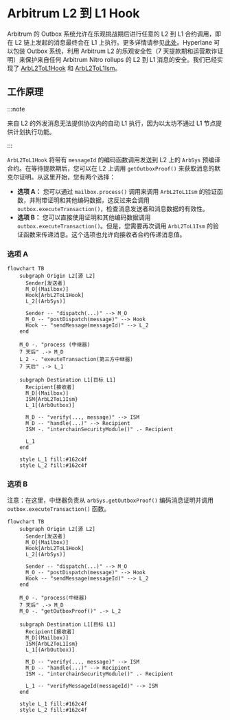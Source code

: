 # Arbitrum L2 到 L1 Hook

Arbitrum 的 Outbox 系统允许在乐观挑战期后进行任意的 L2 到 L1 合约调用，即在 L2 链上发起的消息最终会在 L1 上执行。更多详情请参见[此处](https://docs.arbitrum.io/how-arbitrum-works/arbos/l2-l1-messaging)。Hyperlane 可以包装 Outbox 系统，利用 Arbitrum L2 的乐观安全性（7 天提款期和运营欺诈证明）来保护来自任何 Arbitrum Nitro rollups 的 L2 到 L1 消息的安全。我们已经实现了 [ArbL2ToL1Hook](https://github.com/hyperlane-xyz/hyperlane-monorepo/blob/main/solidity/contracts/hooks/ArbL2ToL1Hook.sol) 和 [ArbL2ToL1Ism](https://github.com/hyperlane-xyz/hyperlane-monorepo/blob/main/solidity/contracts/isms/hook/ArbL2ToL1Ism.sol)。

## 工作原理

:::note

来自 L2 的外发消息无法提供协议内的自动 L1 执行，因为以太坊不通过 L1 节点提供计划执行功能。

:::

`ArbL2ToL1Hook` 将带有 `messageId` 的编码函数调用发送到 L2 上的 `ArbSys` 预编译合约。在等待提款期后，您可以在 L2 上调用 `getOutboxProof()` 来获取消息的默克尔证明。从这里开始，您有两个选择：

- **选项 A：** 您可以通过 `mailbox.process()` 调用来调用 `ArbL2ToL1Ism` 的验证函数，并附带证明和其他编码数据，这反过来会调用 `outbox.executeTransaction()`，检查消息发送者和消息数据的有效性。
- **选项 B：** 您可以直接使用证明和其他编码数据调用 `outbox.executeTransaction()`。但是，您需要再次调用 `ArbL2ToL1Ism` 的验证函数来传递消息。这个选项也允许向接收者合约传递消息值。

### 选项 A

```mermaid
flowchart TB
    subgraph Origin L2[源 L2]
      Sender[发送者]
      M_O[(Mailbox)]
      Hook[ArbL2ToL1Hook]
      L_2[(ArbSys)]

      Sender -- "dispatch(...)" --> M_O
      M_O -- "postDispatch(message)" --> Hook
      Hook -- "sendMessage(messageId)" --> L_2
    end

    M_O -. "process (中继器)
    7 天后" .-> M_D
    L_2 -. "exeuteTransaction(第三方中继器)
    7 天后" .-> L_1

    subgraph Destination L1[目标 L1]
      Recipient[接收者]
      M_D[(Mailbox)]
      ISM{ArbL2ToL1Ism}
      L_1[(ArbOutbox)]

      M_D -- "verify(..., message)" --> ISM
      M_D -- "handle(...)" --> Recipient
      ISM -. "interchainSecurityModule()" .- Recipient

      L_1 
    end

    style L_1 fill:#162c4f
    style L_2 fill:#162c4f
```

### 选项 B

注意：在这里，中继器负责从 `arbSys.getOutboxProof()` 编码消息证明并调用 `outbox.executeTransaction()` 函数。

```mermaid
flowchart TB
    subgraph Origin L2[源 L2]
      Sender[发送者]
      M_O[(Mailbox)]
      Hook[ArbL2ToL1Hook]
      L_2[(ArbSys)]

      Sender -- "dispatch(...)" --> M_O
      M_O -- "postDispatch(message)" --> Hook
      Hook -- "sendMessage(messageId)" --> L_2
    end

    M_O -. "process(中继器)
    7 天后" .-> M_D
    M_O -. "getOutboxProof()" .-> L_2

    subgraph Destination L1[目标 L1]
      Recipient[接收者]
      M_D[(Mailbox)]
      ISM{ArbL2ToL1Ism}
      L_1[(ArbOutbox)]

      M_D -- "verify(..., message)" --> ISM
      M_D -- "handle(...)" --> Recipient
      ISM -. "interchainSecurityModule()" .- Recipient

      L_1 -- "verifyMessageId(messageId)" --> ISM
    end

    style L_1 fill:#162c4f
    style L_2 fill:#162c4f
```
